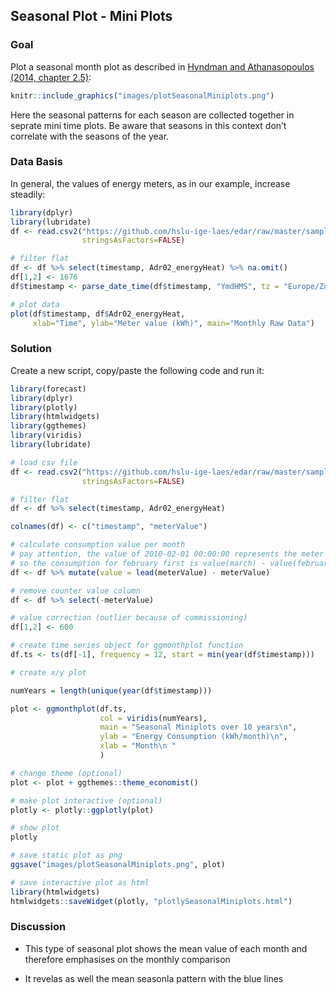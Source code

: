 ## Seasonal Plot - Mini Plots
### Goal
Plot a seasonal month plot as described in <a href="https://otexts.com/fpp2/seasonal-subseries-plots.html" target="_blank">Hyndman and Athanasopoulos (2014, chapter 2.5)</a>:

```r
knitr::include_graphics("images/plotSeasonalMiniplots.png")
```

Here the seasonal patterns for each season are collected together in seprate mini time plots. Be aware that seasons in this context don't correlate with the seasons of the year.


### Data Basis
In general, the values of energy meters, as in our example, increase steadily:

```r
library(dplyr)
library(lubridate)
df <- read.csv2("https://github.com/hslu-ige-laes/edar/raw/master/sampleData/flatHeatAndHotWater.csv",
                stringsAsFactors=FALSE)

# filter flat
df <- df %>% select(timestamp, Adr02_energyHeat) %>% na.omit()
df[1,2] <- 1676
df$timestamp <- parse_date_time(df$timestamp, "YmdHMS", tz = "Europe/Zurich")

# plot data
plot(df$timestamp, df$Adr02_energyHeat,
     xlab="Time", ylab="Meter value (kWh)", main="Monthly Raw Data")


```
### Solution
Create a new script, copy/paste the following code and run it:

```r
library(forecast)
library(dplyr)
library(plotly)
library(htmlwidgets)
library(ggthemes)
library(viridis)
library(lubridate)

# load csv file
df <- read.csv2("https://github.com/hslu-ige-laes/edar/raw/master/sampleData/flatHeatAndHotWater.csv",
                stringsAsFactors=FALSE)

# filter flat
df <- df %>% select(timestamp, Adr02_energyHeat)

colnames(df) <- c("timestamp", "meterValue")

# calculate consumption value per month
# pay attention, the value of 2010-02-01 00:00:00 represents the meter reading on february first,
# so the consumption for february first is value(march) - value(february)!
df <- df %>% mutate(value = lead(meterValue) - meterValue)

# remove counter value column
df <- df %>% select(-meterValue)

# value correction (outlier because of commissioning)
df[1,2] <- 600

# create time series object for ggmonthplot function
df.ts <- ts(df[-1], frequency = 12, start = min(year(df$timestamp)))

# create x/y plot

numYears = length(unique(year(df$timestamp)))

plot <- ggmonthplot(df.ts,
                    col = viridis(numYears),
                    main = "Seasonal Miniplots over 10 years\n",
                    ylab = "Energy Consumption (kWh/month)\n",
                    xlab = "Month\n "
                    )

# change theme (optional)
plot <- plot + ggthemes::theme_economist()

# make plot interactive (optional)
plotly <- plotly::ggplotly(plot)

# show plot
plotly
```

```r
# save static plot as png
ggsave("images/plotSeasonalMiniplots.png", plot)
```

```r
# save interactive plot as html
library(htmlwidgets)
htmlwidgets::saveWidget(plotly, "plotlySeasonalMiniplots.html")
```

### Discussion

* This type of seasonal plot shows the mean value of each month and therefore emphasises on the monthly comparison

* It revelas as well the mean seasonla pattern with the blue lines



